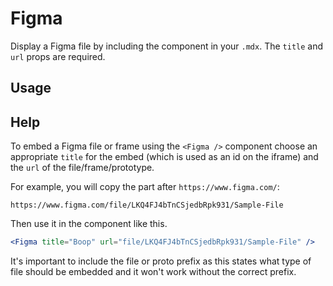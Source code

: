 

<Meta title="Components/Figma" component={Figma} />

# Figma

Display a Figma file by including the component in your `.mdx`. The `title` and `url` props are required.

<ArgsTable of={Figma} />

## Usage

<Canvas>
  <Story name="usage">
    <Figma title="Boop" url="file/LKQ4FJ4bTnCSjedbRpk931/Sample-File" />
  </Story>
</Canvas>

## Help

<Story name="help" />

To embed a Figma file or frame using the `<Figma />` component choose an appropriate `title` for the embed (which is used as an id on the iframe) and the `url` of the file/frame/prototype.

For example, you will copy the part after `https://www.figma.com/`:

```
https://www.figma.com/file/LKQ4FJ4bTnCSjedbRpk931/Sample-File
```

Then use it in the component like this.

```jsx
<Figma title="Boop" url="file/LKQ4FJ4bTnCSjedbRpk931/Sample-File" />
```

It's important to include the file or proto prefix as this states what type of file should be embedded and it won't work without the correct prefix.
